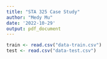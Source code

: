 ```yaml
---
title: "STA 325 Case Study"
author: "Medy Mu"
date: '2022-10-29'
output: pdf_document
---
```


```r
train <- read.csv("data-train.csv")
test <- read.csv("data-test.csv")
```

